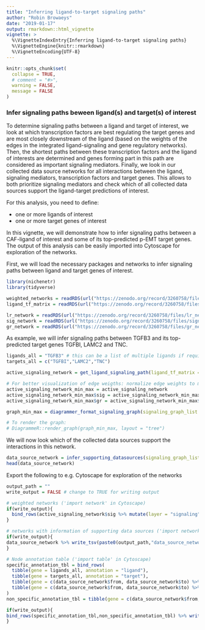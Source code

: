 ```yaml
---
title: "Inferring ligand-to-target signaling paths"
author: "Robin Browaeys"
date: "2019-01-17"
output: rmarkdown::html_vignette
vignette: >
  %\VignetteIndexEntry{Inferring ligand-to-target signaling paths}
  %\VignetteEngine{knitr::rmarkdown}
  %\VignetteEncoding{UTF-8}
---
```


<!-- github markdown built using 
rmarkdown::render("vignettes/ligand_target_signaling_path.Rmd", output_format = "github_document")
-->

```r
knitr::opts_chunk$set(
  collapse = TRUE,
  # comment = "#>",
  warning = FALSE,
  message = FALSE
)
```

### Infer signaling paths beween ligand(s) and target(s) of interest

To determine signaling paths between a ligand and target of interest, we look at which transcription factors are best regulating the target genes and are most closely downstream of the ligand (based on the weights of the edges in the integrated ligand-signaling and gene regulatory networks). Then, the shortest paths between these transcription factors and the ligand of interests are determined and genes forming part in this path are considered as important signaling mediators. Finally, we look in our collected data source networks for all interactions between the ligand, signaling mediators, transcription factors and target genes. This allows to both prioritize signaling mediators and check which of all collected data sources support the ligand-target predictions of interest.

For this analysis, you need to define: 

* one or more ligands of interest
* one or more target genes of interest

In this vignette, we will demonstrate how to infer signaling paths between a CAF-ligand of interest and some of its top-predicted p-EMT target genes. The output of this analysis can be easily imported into Cytoscape for exploration of the networks.



First, we will load the necessary packages and networks to infer signaling paths between ligand and target genes of interest.

```r
library(nichenetr)
library(tidyverse)

weighted_networks = readRDS(url("https://zenodo.org/record/3260758/files/weighted_networks.rds"))
ligand_tf_matrix = readRDS(url("https://zenodo.org/record/3260758/files/ligand_tf_matrix.rds"))

lr_network = readRDS(url("https://zenodo.org/record/3260758/files/lr_network.rds"))
sig_network = readRDS(url("https://zenodo.org/record/3260758/files/signaling_network.rds"))
gr_network = readRDS(url("https://zenodo.org/record/3260758/files/gr_network.rds"))

```

As example, we will infer signaling paths between TGFB3 and its top-predicted target genes TGFBI, LAMC2 and TNC.

```r
ligands_all = "TGFB3" # this can be a list of multiple ligands if required
targets_all = c("TGFBI","LAMC2","TNC")

active_signaling_network = get_ligand_signaling_path(ligand_tf_matrix = ligand_tf_matrix, ligands_all = ligands_all, targets_all = targets_all, weighted_networks = weighted_networks)

# For better visualization of edge weigths: normalize edge weights to make them comparable between signaling and gene regulatory interactions
active_signaling_network_min_max = active_signaling_network
active_signaling_network_min_max$sig = active_signaling_network_min_max$sig %>% mutate(weight = ((weight-min(weight))/(max(weight)-min(weight))) + 0.75)
active_signaling_network_min_max$gr = active_signaling_network_min_max$gr %>% mutate(weight = ((weight-min(weight))/(max(weight)-min(weight))) + 0.75)

graph_min_max = diagrammer_format_signaling_graph(signaling_graph_list = active_signaling_network_min_max, ligands_all = ligands_all, targets_all = targets_all, sig_color = "indianred", gr_color = "steelblue")

# To render the graph:
# DiagrammeR::render_graph(graph_min_max, layout = "tree")

```

We will now look which of the collected data sources support the interactions in this network.

```r
data_source_network = infer_supporting_datasources(signaling_graph_list = active_signaling_network,lr_network = lr_network, sig_network = sig_network, gr_network = gr_network)
head(data_source_network) 
```
Export the following to e.g. Cytoscape for exploration of the networks

```r
output_path = ""
write_output = FALSE # change to TRUE for writing output

# weighted networks ('import network' in Cytoscape)
if(write_output){
  bind_rows(active_signaling_network$sig %>% mutate(layer = "signaling"), active_signaling_network$gr %>% mutate(layer = "regulatory")) %>% write_tsv(paste0(output_path,"weighted_signaling_network.txt")) 
}

# networks with information of supporting data sources ('import network' in Cytoscape)
if(write_output){
data_source_network %>% write_tsv(paste0(output_path,"data_source_network.txt"))
}

# Node annotation table ('import table' in Cytoscape)
specific_annotation_tbl = bind_rows(
  tibble(gene = ligands_all, annotation = "ligand"),
  tibble(gene = targets_all, annotation = "target"),
  tibble(gene = c(data_source_network$from, data_source_network$to) %>% unique() %>% setdiff(c(targets_all,ligands_all)) %>% intersect(lr_network$to %>% unique()), annotation = "receptor"),
  tibble(gene = c(data_source_network$from, data_source_network$to) %>% unique() %>% setdiff(c(targets_all,ligands_all)) %>% intersect(gr_network$from %>% unique()) %>% setdiff(c(data_source_network$from, data_source_network$to) %>% unique() %>% intersect(lr_network$to %>% unique())),annotation = "transcriptional regulator")
)
non_specific_annotation_tbl = tibble(gene = c(data_source_network$from, data_source_network$to) %>% unique() %>% setdiff(specific_annotation_tbl$gene), annotation = "signaling mediator")

if(write_output){
bind_rows(specific_annotation_tbl,non_specific_annotation_tbl) %>% write_tsv(paste0(output_path,"annotation_table.txt"))
}
```
